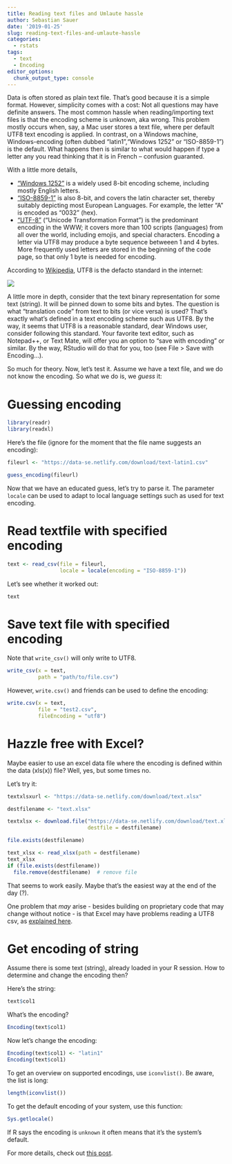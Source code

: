 ```yaml
---
title: Reading text files and Umlaute hassle
author: Sebastian Sauer
date: '2019-01-25'
slug: reading-text-files-and-umlaute-hassle
categories:
  - rstats
tags:
  - text
  - Encoding
editor_options: 
  chunk_output_type: console
---
```



Data is often stored as plain text file. That's good because it is a simple format. However, simplicity comes with a cost: Not all questions may have definite answers. The most common hassle when reading/importing text files is that the encoding scheme is unknown, aka wrong. This problem mostly occurs when, say, a Mac user stores a text file, where per default UTF8 text encoding is applied. In contrast, on a Windows machine, Windows-encoding (often dubbed "latin1","Windows 1252"  or "ISO-8859-1") is the default. What happens then is similar to what would happen if type a letter any you read thinking that it is in French -- confusion guaranted.

With a little more details,

- ["Windows 1252"](https://en.wikipedia.org/wiki/Windows-1252) is a widely used 8-bit encoding scheme, including mostly English letters.
- ["ISO-8859-1"](https://en.wikipedia.org/wiki/ISO/IEC_8859-1) is also 8-bit, and covers the latin character set, thereby suitably depicting most European Languages. For example, the letter "A" is encoded as "0032" (hex).
- ["UTF-8"](https://en.wikipedia.org/wiki/UTF-8) ("Unicode Transformation Format") is the predominant encoding in the WWW; it covers more than 100 scripts (languages) from all over the world, including emojis, and special characters. Encoding a letter via UTF8 may produce a byte sequence betweeen 1 and 4 bytes. More frequently used letters are stored in the beginning of the code page, so that only 1 byte is needed for encoding.

According to [Wikipedia](), UTF8 is the defacto standard in the internet:

![](https://upload.wikimedia.org/wikipedia/commons/c/c4/Utf8webgrowth.svg)

A little more in depth, consider that the text binary representation for some text (string). It will be pinned down to some bits and bytes. The question is what "translation code" from text to bits (or vice versa) is used? That's exactly what's defined in a text encoding scheme such aus UTF8. By the way, it seems that UTF8 is a reasonable standard, dear Windows user, consider following this standard. Your favorite text editor, such as Notepad++, or Text Mate, will offer you an option to "save with encoding" or similar. By the way, RStudio will do that for you, too (see File > Save with Encoding...).


So much for theory. Now, let's test it. Assume we have a text file, and we do not know the encoding. So what we do is, we *guess* it:


# Guessing encoding

```r
library(readr)
library(readxl)
```

Here's the file (ignore for the moment that the file name suggests an encoding):

```r
fileurl <- "https://data-se.netlify.com/download/text-latin1.csv"
```


```r
guess_encoding(fileurl)
```


Now that we have an educated guess, let's try to parse it. The parameter `locale` can be used to adapt to local language settings such as used for text encoding.


# Read textfile with specified encoding

```r
text <- read_csv(file = fileurl, 
                 locale = locale(encoding = "ISO-8859-1"))
```


Let's see whether it worked out:

```r
text
```



# Save text file with specified encoding 

Note that `write_csv()` will only write to UTF8.

```r
write_csv(x = text, 
          path = "path/to/file.csv")
```


However, `write.csv()` and friends can be used to define the encoding:


```r
write.csv(x = text, 
          file = "test2.csv", 
          fileEncoding = "utf8")
```



# Hazzle free with Excel?



Maybe easier to use an excel data file where the encoding is defined within the data (xls(x)) file? Well, yes, but some times no.

Let's try it:

```r
textxlsxurl <- "https://data-se.netlify.com/download/text.xlsx"

destfilename <- "text.xlsx"

textxlsx <- download.file("https://data-se.netlify.com/download/text.xlsx",
                          destfile = destfilename)

file.exists(destfilename)

text_xlsx <- read_xlsx(path = destfilename)
text_xlsx
if (file.exists(destfilename)) 
  file.remove(destfilename)  # remove file
```


That seems to work easily. Maybe that's the easiest way at the end of the day (?).


One problem that *may* arise - besides building on proprietary code that may change without notice - is that Excel may have problems reading a UTF8 csv, as [explained here](https://appsilon.com/writing-excel-formatted-csv-using-readrwrite_excel_csv2/).



# Get encoding of string


Assume there is some text (string), already loaded in your R session. How to determine and change the encoding then?

Here's the string:

```r
text$col1
```


What's the encoding?

```r
Encoding(text$col1)
```


Now let's change the encoding:

```r
Encoding(text$col1) <- "latin1"
Encoding(text$col1)
```




To get an overview on supported encodings, use `iconvlist()`. Be aware, the list is long:

```r
length(iconvlist())
```


To get the default encoding of your system, use this function:

```r
Sys.getlocale()
```


If R says the encoding is `unknown` it often means that it's the system's default.


For more details, check out [this post](http://kevinushey.github.io/blog/2018/02/21/string-encoding-and-r/).


